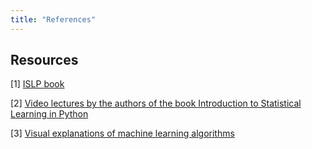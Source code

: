 ```yaml
---
title: "References"
---
```


::: {#refs}
:::


## Resources


[1] [ISLP book](https://www.statlearning.com/)

[2] [Video lectures by the authors of the book Introduction to Statistical Learning in Python](https://www.youtube.com/playlist?list=PLoROMvodv4rNHU1-iPeDRH-J0cL-CrIda)

[3] [Visual explanations of machine learning algorithms](https://mlu-explain.github.io)
